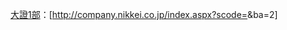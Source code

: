 [[大阪證券交易所|大證1部]]：[http://company.nikkei.co.jp/index.aspx?scode={{{1}}}&ba=2'''{{{1}}}''']<includeonly>[[Category:日本大阪證券交易所上市公司|{{{1}}}]]</includeonly>